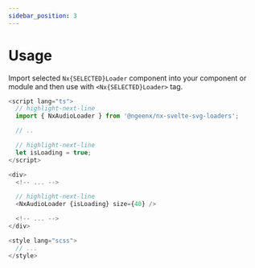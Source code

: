 ```yaml
---
sidebar_position: 3
---
```



# Usage

Import selected `Nx{SELECTED}Loader` component into your component or module and then use with `<Nx{SELECTED}Loader>` tag.

```js title="app.svelte"
<script lang="ts">
  // highlight-next-line
  import { NxAudioLoader } from '@ngeenx/nx-svelte-svg-loaders';

  // ..

  // highlight-next-line
  let isLoading = true;
</script>

<div>
  <!-- ... -->

  // highlight-next-line
  <NxAudioLoader {isLoading} size={40} />

  <!-- ... -->
</div>

<style lang="scss">
  // ...
</style>
```
